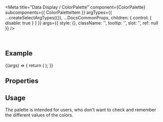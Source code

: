 
<Meta
  title="Data Display / ColorPalette"
  component={ColorPalette}
  subcomponents={{ ColorPaletteItem }}
  argTypes={{
    ...createSelectArgTypes({}),
    ...DocsCommonProps,
    children: { control: { disable: true } }
  }}
  args={{
    style: {},
    className: '',
    tooltip: '',
    slot: '',
    ref: null
  }}
/>

<DocsHeader />

<br />

## Example

<Canvas>
  <Story name="Default">
    {(args) => {
      return (
        <ColorPalette {...args}>
          <ColorPaletteItem value="darkblue" />
          <ColorPaletteItem value="pink" />
          <ColorPaletteItem value="#444444" />
          <ColorPaletteItem value="rgb(0,200,0)" />
          <ColorPaletteItem value="green" />
          <ColorPaletteItem value="darkred" />
          <ColorPaletteItem value="yellow" />
          <ColorPaletteItem value="blue" />
          <ColorPaletteItem value="cyan" />
          <ColorPaletteItem value="orange" />
          <ColorPaletteItem value="#5480e7" />
          <ColorPaletteItem value="#ff6699" />
        </ColorPalette>
      );
    }}
  </Story>
</Canvas>

## Properties

<ArgsTable story="." />

## Usage

The palette is intended for users, who don't want to check and remember the different values of the colors.
